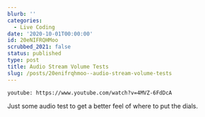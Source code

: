 ```yaml
---
blurb: ''
categories:
  - Live Coding
date: '2020-10-01T00:00:00'
id: 20eNIFRQHMoo
scrubbed_2021: false
status: published
type: post
title: Audio Stream Volume Tests
slug: /posts/20enifrqhmoo--audio-stream-volume-tests
---
```


`youtube: https://www.youtube.com/watch?v=4MVZ-6FdDcA`

Just some audio test to get a better feel of where to put the dials.
